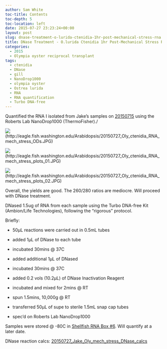 ```yaml
---
author: Sam White
toc-title: Contents
toc-depth: 5
toc-location: left
date: 2015-07-27 23:23:24+00:00
layout: post
slug: dnase-treatment-o-lurida-ctenidia-1hr-post-mechanical-stress-rna
title: DNase Treatment - O.lurida Ctenidia 1hr Post-Mechanical Stress RNA
categories:
  - 2015
  - Olympia oyster reciprocal transplant
tags:
  - ctenidia
  - DNase
  - gill
  - NanoDrop1000
  - olympia oyster
  - Ostrea lurida
  - RNA
  - RNA quantification
  - Turbo DNA-free
---
```


Quantified the RNA I isolated from Jake's samples on [20150715](https://robertslab.github.io/sams-notebook/posts/2015/2015-07-16-rna-isolation-o-lurida-ctenidia-1hr-post-mechanical-stress-2//robertslab.github.io/sams-notebook/2015/07/10/rna-isolation-o-lurida-ctenidia-1hr-post-mechanical-stress/) using the Roberts Lab NanoDrop1000 (ThermoFisher)./

![](https://eagle.fish.washington.edu/Arabidopsis/20150727_Oly_ctenidia_RNA_mech_stress_ODs.JPG)(http://eagle.fish.washington.edu/Arabidopsis/20150727_Oly_ctenidia_RNA_mech_stress_ODs.JPG)



![](https://eagle.fish.washington.edu/Arabidopsis/20150727_Oly_ctenidia_RNA_mech_stress_plots_01.JPG)(http://eagle.fish.washington.edu/Arabidopsis/20150727_Oly_ctenidia_RNA_mech_stress_plots_01.JPG)



![](https://eagle.fish.washington.edu/Arabidopsis/20150727_Oly_ctenidia_RNA_mech_stress_plots_02.JPG)(http://eagle.fish.washington.edu/Arabidopsis/20150727_Oly_ctenidia_RNA_mech_stress_plots_02.JPG)



Overall, the yields are good. The 260/280 ratios are mediocre. Will proceed with DNase treatment.

DNased 1.5ug of RNA from each sample using the Turbo DNA-free Kit (Ambion/Life Technologies), following the “rigorous” protocol.

Briefly:




    
  * 50μL reactions were carried out in 0.5mL tubes

    
  * added 1μL of DNase to each tube

    
  * incubated 30mins @ 37C

    
  * added additional 1μL of DNased

    
  * incubated 30mins @ 37C

    
  * added 0.2 vols (10.2μL) of DNase Inactivation Reagent

    
  * incubated and mixed for 2mins @ RT

    
  * spun 1.5mins, 10,000g @ RT

    
  * transferred 50μL of supe to sterile 1.5mL snap cap tubes

    
  * spec’d on Roberts Lab NanoDrop1000



Samples were stored @ -80C in [Shellfish RNA Box #6](https://docs.google.com/spreadsheets/d/1ax6C-muxUTXxFEtfWdswBvueLhmxZzmwZcO2ur-0q-Q/edit?usp=sharing). Will quantify at a later date.

DNase reaction calcs: [20150727_Jake_Oly_mech_stress_DNase_calcs](https://docs.google.com/spreadsheets/d/1o5Ri2POi4R-ZsPGQvT4AFgl6CK8lsdID74GwE7ZJjFI/edit?usp=sharing)




